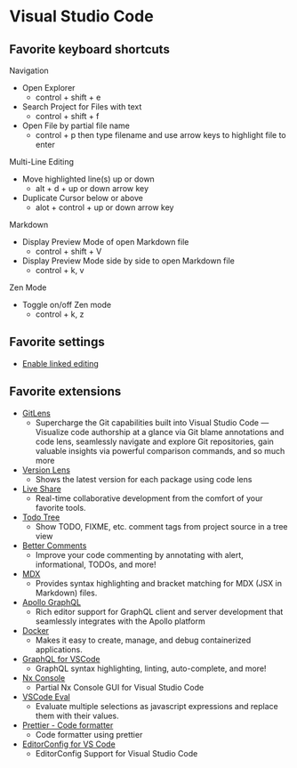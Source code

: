 # Visual Studio Code

## Favorite keyboard shortcuts

Navigation
- Open Explorer
  - control + shift + e
- Search Project for Files with text
  - control + shift + f
- Open File by partial file name
  - control + p then type filename and use arrow keys to highlight file to enter

Multi-Line Editing
- Move highlighted line(s) up or down
  - alt + d + up or down arrow key
- Duplicate Cursor below or above
  - alot + control + up or down arrow key

Markdown
- Display Preview Mode of open Markdown file
  - control + shift + V
- Display Preview Mode side by side to open Markdown file
  - control + k, v

Zen Mode
- Toggle on/off Zen mode
  - control + k, z

## Favorite settings

- [Enable linked editing](https://twitter.com/joyofcodedev/status/1611014677844066305)

## Favorite extensions

- [GitLens](https://marketplace.visualstudio.com/items?itemName=eamodio.gitlens)
  - Supercharge the Git capabilities built into Visual Studio Code — Visualize code authorship at a glance via Git blame annotations and code lens, seamlessly navigate and explore Git repositories, gain valuable insights via powerful comparison commands, and so much more
- [Version Lens](https://open-vsx.org/vscode/item?itemName=pflannery.vscode-versionlens)
  - Shows the latest version for each package using code lens
- [Live Share](https://marketplace.visualstudio.com/items?itemName=MS-vsliveshare.vsliveshare)
  - Real-time collaborative development from the comfort of your favorite tools.
- [Todo Tree](https://marketplace.visualstudio.com/items?itemName=Gruntfuggly.todo-tree)
  - Show TODO, FIXME, etc. comment tags from project source in a tree view
- [Better Comments](https://marketplace.visualstudio.com/items?itemName=aaron-bond.better-comments)
  - Improve your code commenting by annotating with alert, informational, TODOs, and more!
- [MDX](https://marketplace.visualstudio.com/items?itemName=silvenon.mdx)
  - Provides syntax highlighting and bracket matching for MDX (JSX in Markdown) files.
- [Apollo GraphQL](https://marketplace.visualstudio.com/items?itemName=apollographql.vscode-apollo)
  - Rich editor support for GraphQL client and server development that seamlessly integrates with the Apollo platform
- [Docker](https://marketplace.visualstudio.com/items?itemName=ms-azuretools.vscode-docker)
  - Makes it easy to create, manage, and debug containerized applications.
- [GraphQL for VSCode](https://marketplace.visualstudio.com/items?itemName=kumar-harsh.graphql-for-vscode)
  - GraphQL syntax highlighting, linting, auto-complete, and more!
- [Nx Console](https://marketplace.visualstudio.com/items?itemName=nrwl.angular-console)
  - Partial Nx Console GUI for Visual Studio Code
- [VSCode Eval](https://marketplace.visualstudio.com/items?itemName=expixel.vscode-eval)
  - Evaluate multiple selections as javascript expressions and replace them with their values.
- [Prettier - Code formatter](https://open-vsx.org/vscode/item?itemName=esbenp.prettier-vscode)
  - Code formatter using prettier
- [EditorConfig for VS Code](https://open-vsx.org/vscode/item?itemName=EditorConfig.EditorConfig)
  - EditorConfig Support for Visual Studio Code